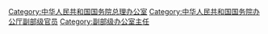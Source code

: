 [[Category:中华人民共和国国务院总理办公室|Category:中华人民共和国国务院总理办公室]]
[[Category:中华人民共和国国务院办公厅副部级官员|Category:中华人民共和国国务院办公厅副部级官员]]
[[Category:副部级办公室主任|Category:副部级办公室主任]]